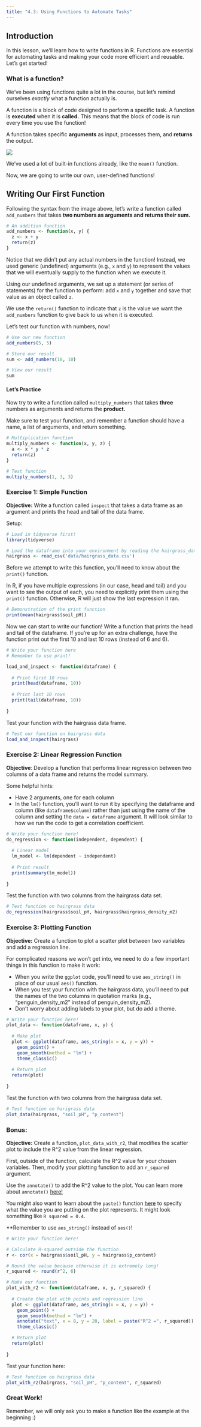 ```yaml
---
title: "4.3: Using Functions to Automate Tasks"
---
```


## Introduction

In this lesson, we'll learn how to write functions in R. Functions are essential for automating tasks and making your code more efficient and reusable. Let's get started!

### What is a function?

We've been using functions quite a lot in the course, but let's remind ourselves *exactly* what a function actually is.

A function is a block of code designed to perform a specific task. A function is **executed** when it is **called.** This means that the block of code is run every time you use the function!

A function takes specific **arguments** as input, processes them, and **returns** the output.

![](assets/r-function-syntax.png)

We've used a lot of built-in functions already, like the `mean()` function.

Now, we are going to write our own, user-defined functions!

## Writing Our First Function

Following the syntax from the image above, let's write a function called `add_numbers` that takes **two numbers as arguments and returns their sum.**

```r
# An addition function
add_numbers <- function(x, y) {
  z <- x + y
  return(z)
}
```

Notice that we didn't put any actual numbers in the function! Instead, we used generic (undefined) arguments (e.g., `x` and `y`) to represent the values that we will eventually supply to the function when we execute it.

Using our undefined arguments, we set up a statement (or series of statements) for the function to perform: add `x` and `y` together and save that value as an object called `z`.

We use the `return()` function to indicate that `z` is the value we want the `add_numbers` function to give back to us when it is executed.

Let's test our function with numbers, now!

```r
# Use our new function
add_numbers(5, 5)

# Store our result
sum <- add_numbers(10, 10)

# View our result
sum
```

#### Let's Practice

Now try to write a function called `multiply_numbers` that takes **three** numbers as arguments and returns the **product.**

Make sure to test your function, and remember a function should have a name, a list of arguments, and return something.

```r
# Multiplication function
multiply_numbers <- function(x, y, z) {
  a <- x * y * z
  return(z)
}

# Test function
multiply_numbers(1, 3, 3)
```

### Exercise 1: Simple Function

**Objective:** Write a function called `inspect` that takes a data frame as an argument and prints the head and tail of the data frame.

Setup:

```r
# Load in tidyverse first!
library(tidyverse)
```

```r
# Load the dataframe into your environment by reading the hairgrass_data.csv file
hairgrass <- read_csv('data/hairgrass_data.csv')
```

Before we attempt to write this function, you'll need to know about the `print()` function.

In R, if you have multiple expressions (in our case, head and tail) and you want to see the output of each, you need to explicitly print them using the `print()` function. Otherwise, R will just show the last expression it ran.

```r
# Demonstration of the print function
print(mean(hairgrass$soil_pH))
```

Now we can start to write our function! Write a function that prints the head and tail of the dataframe. If you're up for an extra challenge, have the function print out the first 10 and last 10 rows (instead of 6 and 6).

```r
# Write your function here
# Remember to use print!

load_and_inspect <- function(dataframe) {
  
  # Print first 10 rows
  print(head(dataframe, 10))
  
  # Print last 10 rows
  print(tail(dataframe, 10))
  
}
```

Test your function with the hairgrass data frame.

```r
# Test our function on hairgrass data
load_and_inspect(hairgrass)
```

### Exercise 2: Linear Regression Function

**Objective**: Develop a function that performs linear regression between two columns of a data frame and returns the model summary.

Some helpful hints:

-   Have 2 arguments, one for each column
-   In the `lm()` function, you'll want to run it by specifying the dataframe and column (like `dataframe$column`) rather than just using the name of the column and setting the `data = dataframe` argument. It will look similar to how we run the code to get a correlation coefficient.

```r
# Write your function here!
do_regression <- function(independent, dependent) {
  
  # Linear model
  lm_model <- lm(dependent ~ independent)
  
  # Print result
  print(summary(lm_model))
  
}
```

Test the function with two columns from the hairgrass data set.

```r
# Test function on hairgrass data
do_regression(hairgrass$soil_pH, hairgrass$hairgrass_density_m2)
```

### Exercise 3: Plotting Function

**Objective:** Create a function to plot a scatter plot between two variables and add a regression line.

For complicated reasons we won't get into, we need to do a few important things in this function to make it work:

-   When you write the `ggplot` code, you'll need to use `aes_string()` in place of our usual `aes()` function.
-   When you test your function with the hairgrass data, you'll need to put the names of the two columns in quotation marks (e.g., "penguin_density_m2" instead of penguin_density_m2).
-   Don't worry about adding labels to your plot, but do add a theme.

```r
# Write your function here!
plot_data <- function(dataframe, x, y) {
  
  # Make plot 
  plot <- ggplot(dataframe, aes_string(x = x, y = y)) +
    geom_point() +
    geom_smooth(method = "lm") +
    theme_classic()
  
  # Return plot
  return(plot)
  
}
```

Test the function with two columns from the hairgrass data set.

```r
# Test function on harigrass data
plot_data(hairgrass, "soil_pH", "p_content")
```

### Bonus:

**Objective:** Create a function, `plot_data_with_r2`, that modifies the scatter plot to include the R\^2 value from the linear regression.

First, outside of the function, calculate the R\^2 value for your chosen variables. Then, modify your plotting function to add an `r_squared` argument.

Use the `annotate()` to add the R\^2 value to the plot. You can learn more about `annotate()` [here!](https://ggplot2.tidyverse.org/reference/annotate.html)

You might also want to learn about the `paste()` function [here](https://www.educative.io/answers/what-is-the-paste-function-in-r) to specify what the value you are putting on the plot represents. It might look something like `R squared = 0.4`.

\*\*Remember to use `aes_string()` instead of `aes()`!

```r
# Write your function here!

# Calculate R-squared outside the function
r <- cor(x = hairgrass$soil_pH, y = hairgrass$p_content)

# Round the value because otherwise it is extremely long!
r_squared <- round(r^2, 6) 

# Make our function
plot_with_r2 <- function(dataframe, x, y, r_squared) {
  
  # Create the plot with points and regression line
  plot <- ggplot(dataframe, aes_string(x = x, y = y)) + 
    geom_point() +
    geom_smooth(method = "lm") +
    annotate("text", x = 8, y = 20, label = paste("R^2 =", r_squared)) +
    theme_classic()

  # Return plot
  return(plot)
  
}

```

Test your function here:

```r
# Test function on hairgrass data
plot_with_r2(hairgrass, "soil_pH", "p_content", r_squared)
```

### Great Work!

Remember, we will only ask you to make a function like the example at the beginning :)
